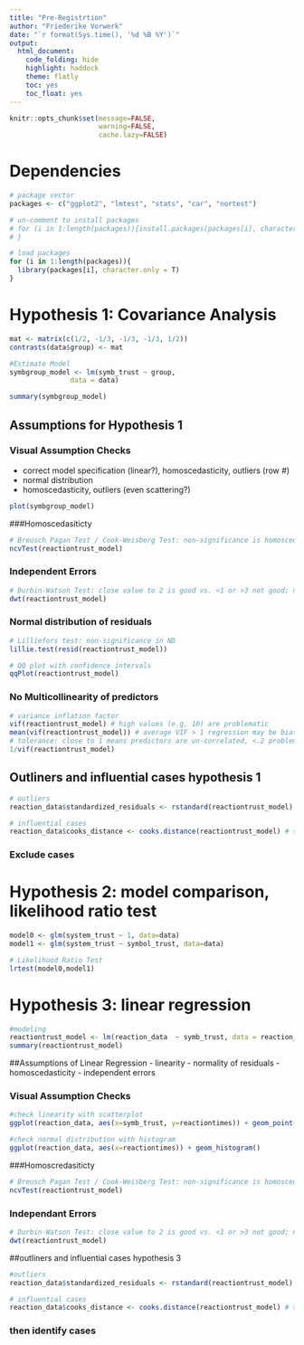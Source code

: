 ---
title: "Pre-Registrtion"
author: "Friederike Vorwerk"
date: "`r format(Sys.time(), '%d %B %Y')`"
output:
  html_document:
    code_folding: hide
    highlight: haddock
    theme: flatly
    toc: yes
    toc_float: yes
---

```{r, include=FALSE}
knitr::opts_chunk$set(message=FALSE,
                      warning=FALSE,
                      cache.lazy=FALSE)
```

# Dependencies
```{r}
# package vector
packages <- c("ggplot2", "lmtest", "stats", "car", "nortest")

# un-comment to install packages
# for (i in 1:length(packages)){install.packages(packages[i], character.only = T)
# }

# load packages
for (i in 1:length(packages)){
  library(packages[i], character.only = T)
}
```

# Hypothesis 1: Covariance Analysis
```{r}

mat <- matrix(c(1/2, -1/3, -1/3, -1/3, 1/2))
contrasts(data$group) <- mat

#Estimate Model
symbgroup_model <- lm(symb_trust ~ group,
               data = data)

summary(symbgroup_model)
```

## Assumptions for Hypothesis 1

### Visual Assumption Checks
- correct model specification (linear?), homoscedasticity, outliers (row #)
- normal distribution
- homoscedasticity, outliers (even scattering?)
```{r}
plot(symbgroup_model)
```

###Homoscedasiticty
```{r}
# Breusch Pagan Test / Cook-Weisberg Test: non-significance is homoscedastic
ncvTest(reactiontrust_model)
```

### Independent Errors
```{r}
# Durbin-Watson Test: close value to 2 is good vs. <1 or >3 not good; non-significance is looked for
dwt(reactiontrust_model)
```

### Normal distribution of residuals
```{r}
# Lilliefors test: non-significance in ND
lillie.test(resid(reactiontrust_model))

# QQ plot with confidence intervals
qqPlot(reactiontrust_model)
```

### No Multicollinearity of predictors
```{r}
# variance inflation factor
vif(reactiontrust_model) # high values (e.g. 10) are problematic
mean(vif(reactiontrust_model)) # average VIF > 1 regression may be biased
# tolerance: close to 1 means predictors are un-correlated, <.2 problematic
1/vif(reactiontrust_model)
```

## Outliners and influential cases hypothesis 1
```{r}
# outliers
reaction_data$standardized_residuals <- rstandard(reactiontrust_model) # should be <|2|

# influential cases
reaction_data$cooks_distance <- cooks.distance(reactiontrust_model) # should be < 1
```
### Exclude cases



# Hypothesis 2: model comparison, likelihood ratio test
```{r}
model0 <- glm(system_trust ~ 1, data=data)
model1 <- glm(system_trust ~ symbol_trust, data=data)

# Likelihood Ratio Test
lrtest(model0,model1)
```



# Hypothesis 3: linear regression
```{r}
#modeling
reactiontrust_model <- lm(reaction_data  ~ symb_trust, data = reaction_data)
summary(reactiontrust_model)
```
##Assumptions of Linear Regression
- linearity
- normality of residuals
- homoscedasticity
- independent errors

### Visual Assumption Checks
```{r}
#check linearity with scatterplot
ggplot(reaction_data, aes(x=symb_trust, y=reactiontimes)) + geom_point()

#check normal distribution with histogram
ggplot(reaction_data, aes(x=reactiontimes)) + geom_histogram()
```

###Homoscredasiticty
```{r}
# Breusch Pagan Test / Cook-Weisberg Test: non-significance is homoscedastic
ncvTest(reactiontrust_model)
```

### Independant Errors
```{r}
# Durbin-Watson Test: close value to 2 is good vs. <1 or >3 not good; non-significance is looked for
dwt(reactiontrust_model)
```

##outliners and influential cases hypothesis 3
```{r}
#outliers
reaction_data$standardized_residuals <- rstandard(reactiontrust_model) # should be <|2|

# influential cases
reaction_data$cooks_distance <- cooks.distance(reactiontrust_model) # should be < 1
```
### then identify cases
